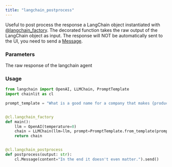 ```yaml
---
title: "langchain_postprocess"
---
```


Useful to post process the response a LangChain object instantiated with [@langchain_factory](/api-reference/langchain/langchain-factory).
The decorated function takes the raw output of the LangChain object as input.
The response will NOT be automatically sent to the UI, you need to send a [Message](/api-reference/message).

### Parameters

<ParamField path="res" type="Any">
  The raw response of the langchain agent
</ParamField>

### Usage

```python Code Example
from langchain import OpenAI, LLMChain, PromptTemplate
import chainlit as cl

prompt_template = "What is a good name for a company that makes {product}?"


@cl.langchain_factory
def main():
    llm = OpenAI(temperature=0)
    chain = LLMChain(llm=llm, prompt=PromptTemplate.from_template(prompt_template))
    return chain


@cl.langchain_postprocess
def postprocess(output: str):
    cl.Message(content="In the end it doesn't even matter.").send()
```
